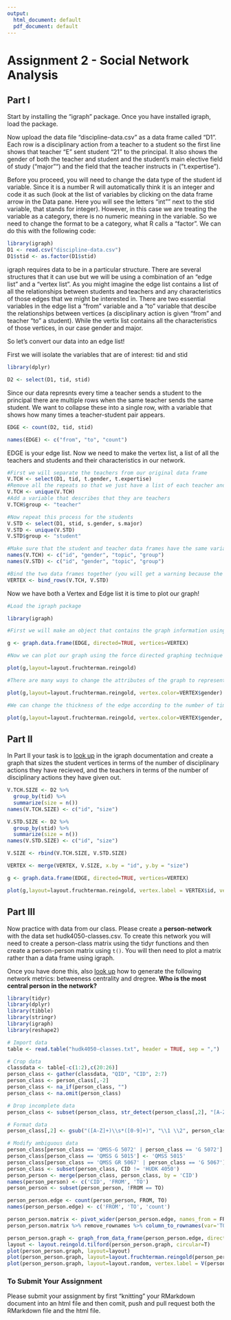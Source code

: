```yaml
---
output:
  html_document: default
  pdf_document: default
---
```

# Assignment 2 - Social Network Analysis

## Part I
Start by installing the "igraph" package. Once you have installed igraph, load the package.

Now upload the data file "discipline-data.csv" as a data frame called "D1". Each row is a disciplinary action from a teacher to a student so the first line shows that teacher "E" sent student "21" to the principal. It also shows the gender of both the teacher and student and the student's main elective field of study ("major"") and the field that the teacher instructs in ("t.expertise").

Before you proceed, you will need to change the data type of the student id variable. Since it is a number R will automatically think it is an integer and code it as such (look at the list of variables by clicking on the data frame arrow in the Data pane. Here you will see the letters "int"" next to the stid variable, that stands for integer). However, in this case we are treating the variable as a category, there is no numeric meaning in the variable. So we need to change the format to be a category, what R calls a "factor". We can do this with the following code:

```r
library(igraph)
D1 <- read.csv("discipline-data.csv")
D1$stid <- as.factor(D1$stid)
```

igraph requires data to be in a particular structure. There are several structures that it can use but we will be using a combination of an "edge list" and a "vertex list". As you might imagine the edge list contains a list of all the relationships between students and teachers and any characteristics of those edges that we might be interested in. There are two essential variables in the edge list a "from" variable and a "to" variable that descibe the relationships between vertices (a disciplinary action is given "from" and teacher "to" a student). While the vertix list contains all the characteristics of those vertices, in our case gender and major.

So let's convert our data into an edge list!

First we will isolate the variables that are of interest: tid and stid

```r
library(dplyr)

D2 <- select(D1, tid, stid)

```

Since our data represnts every time a teacher sends a student to the principal there are multiple rows when the same teacher sends the same student. We want to collapse these into a single row, with a variable that shows how many times a teacher-student pair appears.

```r

EDGE <- count(D2, tid, stid)

names(EDGE) <- c("from", "to", "count")

```

EDGE is your edge list. Now we need to make the vertex list, a list of all the teachers and students and their characteristics in our network.

```r

#First we will separate the teachers from our original data frame
V.TCH <- select(D1, tid, t.gender, t.expertise)
#Remove all the repeats so that we just have a list of each teacher and their characteristics
V.TCH <- unique(V.TCH)
#Add a variable that describes that they are teachers
V.TCH$group <- "teacher"

#Now repeat this process for the students
V.STD <- select(D1, stid, s.gender, s.major)
V.STD <- unique(V.STD)
V.STD$group <- "student"

#Make sure that the student and teacher data frames have the same variables names
names(V.TCH) <- c("id", "gender", "topic", "group")
names(V.STD) <- c("id", "gender", "topic", "group")

#Bind the two data frames together (you will get a warning because the teacher data frame has 5 types of id (A,B,C,D,E) and the student has 25 (1-30), this isn't a problem)
VERTEX <- bind_rows(V.TCH, V.STD)
```

Now we have both a Vertex and Edge list it is time to plot our graph!

```r
#Load the igraph package

library(igraph)

#First we will make an object that contains the graph information using our two dataframes EDGE and VERTEX. Notice that we have made "directed = TRUE" - our graph is directed since discipline is being given from a teacher to a student.

g <- graph.data.frame(EDGE, directed=TRUE, vertices=VERTEX)

#Now we can plot our graph using the force directed graphing technique - our old friend Fruchertman-Reingold!

plot(g,layout=layout.fruchterman.reingold)

#There are many ways to change the attributes of the graph to represent different characteristics of the newtork. For example, we can color the nodes according to gender.

plot(g,layout=layout.fruchterman.reingold, vertex.color=VERTEX$gender)

#We can change the thickness of the edge according to the number of times a particular teacher has sent a particular student to the principal.

plot(g,layout=layout.fruchterman.reingold, vertex.color=VERTEX$gender, edge.width=EDGE$count)

```

## Part II

In Part II your task is to [look up](http://igraph.org/r/) in the igraph documentation and create a graph that sizes the student vertices in terms of the number of disciplinary actions they have recieved, and the teachers in terms of the number of disciplinary actions they have given out.
```r
V.TCH.SIZE <- D2 %>%
  group_by(tid) %>%
  summarize(size = n())
names(V.TCH.SIZE) <- c("id", "size")

V.STD.SIZE <- D2 %>%
  group_by(stid) %>%
  summarize(size = n())
names(V.STD.SIZE) <- c("id", "size")

V.SIZE <- rbind(V.TCH.SIZE, V.STD.SIZE)

VERTEX <- merge(VERTEX, V.SIZE, x.by = "id", y.by = "size")

g <- graph.data.frame(EDGE, directed=TRUE, vertices=VERTEX)

plot(g,layout=layout.fruchterman.reingold, vertex.label = VERTEX$id, vertex.color=VERTEX$gender, vertex.size = VERTEX$size, edge.width=EDGE$count)

```



## Part III

Now practice with data from our class. Please create a **person-network** with the data set hudk4050-classes.csv. To create this network you will need to create a person-class matrix using the tidyr functions and then create a person-person matrix using `t()`. You will then need to plot a matrix rather than a data frame using igraph.

Once you have done this, also [look up](http://igraph.org/r/) how to generate the following network metrics: betweeness centrality and dregree. **Who is the most central person in the network?**

```r
library(tidyr)
library(dplyr)
library(tibble)
library(stringr)
library(igraph)
library(reshape2)

# Import data
table <- read.table("hudk4050-classes.txt", header = TRUE, sep = ",")

# Crop data
classdata <- table[-c(1:2),c(20:26)]
person_class <- gather(classdata, "QID", "CID", 2:7)
person_class <- person_class[,-2]
person_class <- na_if(person_class, "")
person_class <- na.omit(person_class)

# Drop incomplete data
person_class <- subset(person_class, str_detect(person_class[,2], "[A-Z]+\\s*[0-9]+"))

# Format data
person_class[,2] <- gsub("([A-Z]+)\\s*([0-9]+)", "\\1 \\2", person_class[,2])

# Modify ambiguous data
person_class[person_class == 'QMSS-G 5072' | person_class == 'G 5072'] <- 'QMSS 5072'
person_class[person_class == 'QMSS G 5015'] <- 'QMSS 5015'
person_class[person_class == 'QMSS GR 5067' | person_class == 'G 5067'] <- 'QMSS 5067'
person_class <- subset(person_class, CID != 'HUDK 4050')
person_person <- merge(person_class, person_class, by = 'CID')
names(person_person) <- c('CID', 'FROM', 'TO')
person_person <- subset(person_person, !FROM == TO)

person_person.edge <- count(person_person, FROM, TO)
names(person_person.edge) <- c('FROM', 'TO', 'count')

person_person.matrix <- pivot_wider(person_person.edge, names_from = FROM, values_from = count)
person_person.matrix %>% remove_rownames %>% column_to_rownames(var='TO')

person_person.graph <- graph_from_data_frame(person_person.edge, directed=FALSE)
layout <- layout.reingold.tilford(person_person.graph, circular=T)
plot(person_person.graph, layout=layout)
plot(person_person.graph, layout=layout.fruchterman.reingold(person_person.graph), vertex.label = V(person_person.graph)$FROM, vertex.size = 1, cex = 1)
plot(person_person.graph, layout=layout.random, vertex.label = V(person_person.graph)$FROM, vertex.size = 1)

```


### To Submit Your Assignment

Please submit your assignment by first "knitting" your RMarkdown document into an html file and then comit, push and pull request both the RMarkdown file and the html file.

